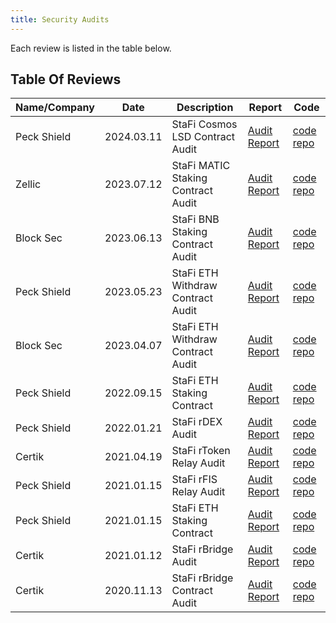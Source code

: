 ```yaml
---
title: Security Audits
---
```


Each review is listed in the table below.

## Table Of Reviews

| Name/Company | Date | Description | Report | Code |
| ------------ | ---- | ----------- | ------ | ----- |
| Peck Shield | 2024.03.11 | StaFi Cosmos LSD Contract Audit	 | [Audit Report](https://github.com/stafiprotocol/security/tree/main/audits/202403_PeckShield_StaFi_CosmWasm) | [code repo](https://github.com/stafiprotocol/neutron-lsd-contracts) |
| Zellic | 2023.07.12 | StaFi MATIC Staking Contract Audit	 | [Audit Report](https://github.com/stafiprotocol/security/tree/main/audits/202307_Zellic_StaFi-MATICStaking) | [code repo](https://github.com/stafiprotocol/rtoken-contracts/tree/main/contracts/rmatic) |
| Block Sec | 2023.06.13 | StaFi BNB Staking Contract Audit | [Audit Report](https://github.com/stafiprotocol/security/tree/main/audits/202306_BlockSec_StaFi-BNBStaking) | [code repo](https://github.com/stafiprotocol/rtoken-contracts/tree/main/contracts/rbnb) |
| Peck Shield | 2023.05.23 | StaFi ETH Withdraw Contract Audit | [Audit Report](https://github.com/stafiprotocol/security/tree/main/audits/202305_PeckShield_StaFi-ETHWithdraw) | [code repo](https://github.com/stafiprotocol/eth2-staking/tree/v3/contracts/withdraw) |
| Block Sec | 2023.04.07 | StaFi ETH Withdraw Contract Audit | [Audit Report](https://github.com/stafiprotocol/security/tree/main/audits/202304_BlockSec_StaFi-ETHWithdraw) | [code repo](https://github.com/stafiprotocol/eth2-staking/tree/v3/contracts/withdraw) |
| Peck Shield | 2022.09.15 | StaFi ETH Staking Contract | [Audit Report](https://github.com/stafiprotocol/security/tree/main/audits/202201_PeckShield_StaFi-ETH2Staking) | [code repo](https://github.com/stafiprotocol/eth2-staking) |
| Peck Shield | 2022.01.21 | StaFi rDEX Audit | [Audit Report](https://github.com/stafiprotocol/security/tree/main/audits/202201_PeckShield_StaFi-rDEX) | [code repo](https://github.com/stafiprotocol/stafi-node/tree/rswap) |
| Certik | 2021.04.19 | StaFi rToken Relay Audit | [Audit Report](https://github.com/stafiprotocol/security/tree/main/audits/202104_Certik_StaFi-rTokenRelay) | [code repo](https://github.com/stafiprotocol/rtoken-relay) |
| Peck Shield | 2021.01.15 | StaFi rFIS Relay Audit | [Audit Report](https://github.com/stafiprotocol/security/tree/main/audits/202101_PeckShield_StaFi-rFIS) | [code repo](https://github.com/stafiprotocol/stafi-node/tree/rfis/node/pallets/rtoken) | 
| Peck Shield | 2021.01.15 | StaFi ETH Staking Contract | [Audit Report](https://github.com/stafiprotocol/security/tree/main/audits/202101_PeckShield_ETHStaking) | [code repo](https://github.com/stafiprotocol/eth2-staking) |
| Certik | 2021.01.12 | StaFi rBridge Audit | [Audit Report](https://github.com/stafiprotocol/security/tree/main/audits/202101_Certik_StaFi-rBridge) | [code repo](https://github.com/stafiprotocol/stafi-node) |
| Certik | 2020.11.13 | StaFi rBridge Contract Audit | [Audit Report](https://github.com/stafiprotocol/security/tree/main/audits/202011_Certik_StaFi-rBridge) | [code repo](https://github.com/stafiprotocol/bridge-solidity)|